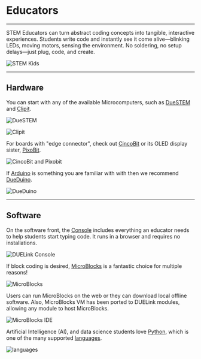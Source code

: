 # Educators

---

STEM Educators can turn abstract coding concepts into tangible, interactive experiences. Students write code and instantly see it come alive—blinking LEDs, moving motors, sensing the environment. No soldering, no setup delays—just plug, code, and create.

![STEM Kids](pathname:///img/stem-kids.png)

---

## Hardware 

You can start with any of the available Microcomputers, such as [DueSTEM](./catalog/microcomputer/duestem) and [Clipit](./catalog/microcomputer/clipit).

![DueSTEM](pathname:///img/catalog/duestem-front.png)

![Clipit](pathname:///img/catalog/clipit-front.png)


For boards with "edge connector", check out [CincoBit](./catalog/microcomputer/cincobit) or its OLED display sister, [PixoBit](./catalog/microcomputer/pixobit).

![CincoBit and Pixobit](pathname:///img/cincobit-pixobit.png)

If [Arduino](./hw/arduino) is something you are familiar with with then we recommend [DueDuino](./catalog/microcomputer/dueduino).

![DueDuino](pathname:///img/dueduino.png)

---

## Software

On the software front, the [Console](./console) includes everything an educator needs to help students start typing code. It runs in a browser and requires no installations.

![DUELink Console](pathname:///img/due-console.png)

If block coding is desired, [MicroBlocks](./language/microblocks) is a fantastic choice for multiple reasons!

![MicroBlocks](pathname:///img/microblocks.png)

Users can run MicroBlocks on the web or they can download local offline software. Also, MicroBlocks VM has been ported to DUELink modules, allowing any module to host MicroBlocks.

![MicroBlocks IDE](pathname:///img/microblocks-ide.png)

Artificial Intelligence (AI), and data science students love [Python](./language/python), which is one of the many supported [languages](./language/intro).

![languages](pathname:///img/languages.png)